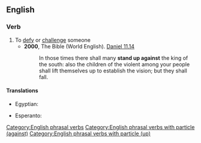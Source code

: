 ==English==

===Verb===
{{en-verb|stands up against|standing up against|stood up against}}

# To [[defy]] or [[challenge]] someone
#* '''2000''', The Bible (World English). [http://en.wikisource.org/wiki/Bible_%28World_English%29/Daniel#Chapter_11 Daniel 11.14]
#*: In those times there shall many '''stand up against''' the king of the south: also the children of the violent among your people shall lift themselves up to establish the vision; but they shall fall.

====Translations====
{{trans-top|defy or challenge}}
* Egyptian: {{t-egy|jtn|h=i-t:n-A24}}
{{trans-mid}}
* Esperanto: {{t|eo|kontraŭstari}}
{{trans-bottom}}

[[Category:English phrasal verbs]]
[[Category:English phrasal verbs with particle (against)]]
[[Category:English phrasal verbs with particle (up)]]
